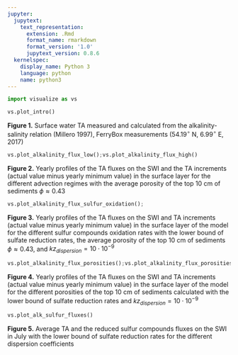 ```yaml
---
jupyter:
  jupytext:
    text_representation:
      extension: .Rmd
      format_name: rmarkdown
      format_version: '1.0'
      jupytext_version: 0.8.6
  kernelspec:
    display_name: Python 3
    language: python
    name: python3
---
```


```python
import visualize as vs
```
```python
vs.plot_intro()
```

**Figure 1.** Surface water $\textrm{TA}$ measured and calculated from the alkalinity-salinity relation (Millero 1997), FerryBox measurements (54.19$^\circ$ N, 6.99$^\circ$ E, 2017)

```python
vs.plot_alkalinity_flux_low();vs.plot_alkalinity_flux_high()
```

**Figure 2.** Yearly profiles of the $\textrm{TA}$ fluxes on the $\textrm{SWI}$ and the $\textrm{TA}$ increments (actual value minus yearly minimum value) in the surface layer for the different advection regimes with the average porosity of the top 10 cm of sediments $\phi \approx 0.43$

```python
vs.plot_alkalinity_flux_sulfur_oxidation();
```

**Figure 3.** Yearly profiles of the $\textrm{TA}$ fluxes on the $\textrm{SWI}$ and $\textrm{TA}$ increments (actual value minus yearly minimum value) in the surface layer of the model for the different sulfur compounds oxidation rates with the lower bound of sulfate reduction rates, the average porosity of the top 10 cm of sediments $\phi \approx 0.43$, and $kz_{dispersion} = 10 \cdot 10^{-9}$ 

```python
vs.plot_alkalinity_flux_porosities();vs.plot_alkalinity_flux_porosities_2();vs.plot_alkalinity_flux_porosities_3()
```

**Figure 4.** Yearly profiles of the $\textrm{TA}$ fluxes on the $\textrm{SWI}$ and $\textrm{TA}$ increments (actual value minus yearly minimum value) in the surface layer of the model for the different porosities of the top 10 cm of sediments calculated with the lower bound of sulfate reduction rates and $kz_{dispersion} = 10 \cdot 10^{-9}$ 

```python
vs.plot_alk_sulfur_fluxes()
```

**Figure 5.** Average $\textrm{TA}$ and the reduced sulfur compounds fluxes on the $\textrm{SWI}$ in July with the lower bound of sulfate reduction rates for the different dispersion coefficients

```python

```
